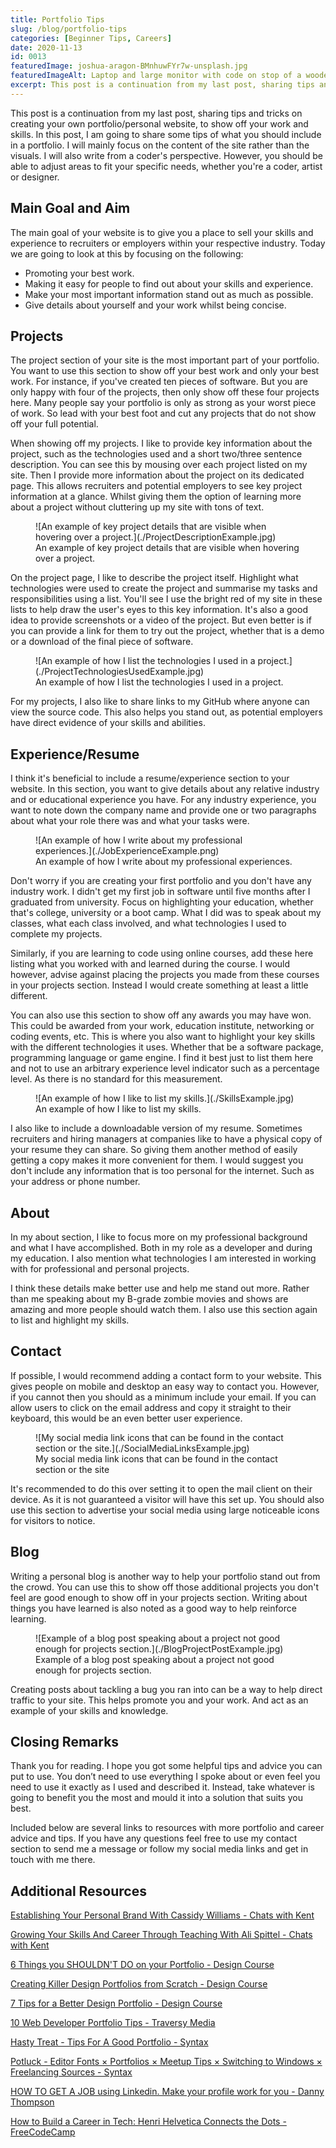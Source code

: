```yaml
---
title: Portfolio Tips
slug: /blog/portfolio-tips
categories: [Beginner Tips, Careers]
date: 2020-11-13
id: 0013
featuredImage: joshua-aragon-BMnhuwFYr7w-unsplash.jpg
featuredImageAlt: Laptop and large monitor with code on stop of a wooden desk
excerpt: This post is a continuation from my last post, sharing tips and tricks on creating your own portfolio.
---
```


This post is a continuation from my last post, sharing tips and tricks on creating your own portfolio/personal website, to show off your work and skills. In this post, I am going to share some tips of what you should include in a portfolio. I will mainly focus on the content of the site rather than the visuals. I will also write from a coder's perspective. However, you should be able to adjust areas to fit your specific needs, whether you're a coder, artist or designer.

## Main Goal and Aim

The main goal of your website is to give you a place to sell your skills and experience to recruiters or employers within your respective industry. Today we are going to look at this by focusing on the following:

<ul>
  <li>Promoting your best work.</li>
  <li>
    Making it easy for people to find out about your skills and experience.
  </li>
  <li>Make your most important information stand out as much as possible.</li>
  <li>Give details about yourself and your work whilst being concise.</li>
</ul>

## Projects

The project section of your site is the most important part of your portfolio. You want to use this section to show off your best work and only your best work. For instance, if you've created ten pieces of software. But you are only happy with four of the projects, then only show off these four projects here. Many people say your portfolio is only as strong as your worst piece of work. So lead with your best foot and cut any projects that do not show off your full potential.

When showing off my projects. I like to provide key information about the project, such as the technologies used and a short two/three sentence description. You can see this by mousing over each project listed on my site. Then I provide more information about the project on its dedicated page. This allows recruiters and potential employers to see key project information at a glance. Whilst giving them the option of learning more about a project without cluttering up my site with tons of text.

<figure>
  ![An example of key project details that are visible when hovering over a
  project.](./ProjectDescriptionExample.jpg)
  <figcaption>
    An example of key project details that are visible when hovering over a
    project.
  </figcaption>
</figure>

On the project page, I like to describe the project itself. Highlight what technologies were used to create the project and summarise my tasks and responsibilities using a list. You'll see I use the bright red of my site in these lists to help draw the user's eyes to this key information. It's also a good idea to provide screenshots or a video of the project. But even better is if you can provide a link for them to try out the project, whether that is a demo or a download of the final piece of software.

<figure>
  ![An example of how I list the technologies I used in a
  project.](./ProjectTechnologiesUsedExample.jpg)
  <figcaption>
    An example of how I list the technologies I used in a project.
  </figcaption>
</figure>

For my projects, I also like to share links to my GitHub where anyone can view the source code. This also helps you stand out, as potential employers have direct evidence of your skills and abilities.

## Experience/Resume

I think it's beneficial to include a resume/experience section to your website. In this section, you want to give details about any relative industry and or educational experience you have. For any industry experience, you want to note down the company name and provide one or two paragraphs about what your role there was and what your tasks were.

<figure>
  ![An example of how I write about my professional
  experiences.](./JobExperienceExample.png)
  <figcaption>
    An example of how I write about my professional experiences.
  </figcaption>
</figure>

Don't worry if you are creating your first portfolio and you don't have any industry work. I didn't get my first job in software until five months after I graduated from university. Focus on highlighting your education, whether that's college, university or a boot camp. What I did was to speak about my classes, what each class involved, and what technologies I used to complete my projects.

Similarly, if you are learning to code using online courses, add these here listing what you worked with and learned during the course. I would however, advise against placing the projects you made from these courses in your projects section. Instead I would create something at least a little different.

You can also use this section to show off any awards you may have won. This could be awarded from your work, education institute, networking or coding events, etc. This is where you also want to highlight your key skills with the different technologies it uses. Whether that be a software package, programming language or game engine. I find it best just to list them here and not to use an arbitrary experience level indicator such as a percentage level. As there is no standard for this measurement.

<figure>
  ![An example of how I like to list my skills.](./SkillsExample.jpg)
  <figcaption>An example of how I like to list my skills.</figcaption>
</figure>

I also like to include a downloadable version of my resume. Sometimes recruiters and hiring managers at companies like to have a physical copy of your resume they can share. So giving them another method of easily getting a copy makes it more convenient for them. I would suggest you don't include any information that is too personal for the internet. Such as your address or phone number.

## About

In my about section, I like to focus more on my professional background and what I have accomplished. Both in my role as a developer and during my education. I also mention what technologies I am interested in working with for professional and personal projects.

I think these details make better use and help me stand out more. Rather than me speaking about my B-grade zombie movies and shows are amazing and more people should watch them. I also use this section again to list and highlight my skills.

## Contact

If possible, I would recommend adding a contact form to your website. This gives people on mobile and desktop an easy way to contact you. However, if you cannot then you should as a minimum include your email. If you can allow users to click on the email address and copy it straight to their keyboard, this would be an even better user experience.

<figure>
  ![My social media link icons that can be found in the contact section or the
  site.](./SocialMediaLinksExample.jpg)
  <figcaption>
    My social media link icons that can be found in the contact section or the
    site
  </figcaption>
</figure>

It's recommended to do this over setting it to open the mail client on their device. As it is not guaranteed a visitor will have this set up. You should also use this section to advertise your social media using large noticeable icons for visitors to notice.

## Blog

Writing a personal blog is another way to help your portfolio stand out from the crowd. You can use this to show off those additional projects you don't feel are good enough to show off in your projects section. Writing about things you have learned is also noted as a good way to help reinforce learning.

<figure>
  ![Example of a blog post speaking about a project not good enough for projects
  section.](./BlogProjectPostExample.jpg)
  <figcaption>
    Example of a blog post speaking about a project not good enough for projects
    section.
  </figcaption>
</figure>

Creating posts about tackling a bug you ran into can be a way to help direct traffic to your site. This helps promote you and your work. And act as an example of your skills and knowledge.

## Closing Remarks

Thank you for reading. I hope you got some helpful tips and advice you can put to use. You don’t need to use everything I spoke about or even feel you need to use it exactly as I used and described it. Instead, take whatever is going to benefit you the most and mould it into a solution that suits you best.

Included below are several links to resources with more portfolio and career advice and tips. If you have any questions feel free to use my contact section to send me a message or follow my social media links and get in touch with me there.

## Additional Resources

[Establishing Your Personal Brand With Cassidy Williams - Chats with Kent](https://kentcdodds.com/chats-with-kent-podcast/seasons/01/episodes/establishing-your-personal-brand-with-cassidy-williams)

[Growing Your Skills And Career Through Teaching With Ali Spittel - Chats with Kent](https://kentcdodds.com/chats-with-kent-podcast/seasons/01/episodes/growing-your-skills-and-career-through-teaching-with-ali-spittel)

[6 Things you SHOULDN'T DO on your Portfolio - Design Course](https://www.youtube.com/watch?v=zIGoqlw_tMQ)

[Creating Killer Design Portfolios from Scratch - Design Course](https://www.youtube.com/watch?v=_DnRVy9C04U)

[7 Tips for a Better Design Portfolio - Design Course](https://www.youtube.com/watch?v=lPGM-GgIqmo)

[10 Web Developer Portfolio Tips - Traversy Media](https://www.youtube.com/watch?v=nrWGr2OvBD4)

[Hasty Treat - Tips For A Good Portfolio - Syntax](https://syntax.fm/show/133/hasty-treat-tips-for-a-good-portfolio)

[Potluck - Editor Fonts × Portfolios × Meetup Tips × Switching to Windows × Freelancing Sources - Syntax](https://syntax.fm/show/062/potluck-editor-fonts-portfolios-meetup-tips-switching-to-windows-freelancing-sources)

[HOW TO GET A JOB using Linkedin. Make your profile work for you - Danny Thompson](https://www.youtube.com/watch?v=AYIUoW8LFA0)

[How to Build a Career in Tech: Henri Helvetica Connects the Dots - FreeCodeCamp](https://www.youtube.com/watch?v=VtCUn3mY-L8)
